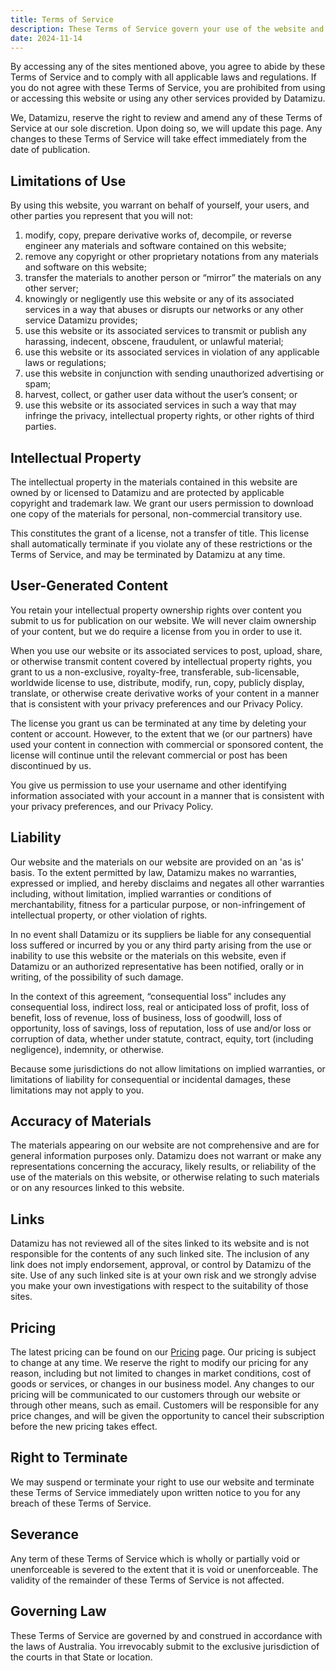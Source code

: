 ```yaml
---
title: Terms of Service
description: These Terms of Service govern your use of the website and any related services provided by us.
date: 2024-11-14
---
```


By accessing any of the sites mentioned above, you agree to abide by these Terms of Service and to comply with all applicable laws and regulations. If you do not agree with these Terms of Service, you are prohibited from using or accessing this website or using any other services provided by Datamizu.

We, Datamizu, reserve the right to review and amend any of these Terms of Service at our sole discretion. Upon doing so, we will update this page. Any changes to these Terms of Service will take effect immediately from the date of publication.

## Limitations of Use

By using this website, you warrant on behalf of yourself, your users, and other parties you represent that you will not:

1. modify, copy, prepare derivative works of, decompile, or reverse engineer any materials and software contained on this website;
2. remove any copyright or other proprietary notations from any materials and software on this website;
3. transfer the materials to another person or “mirror” the materials on any other server;
4. knowingly or negligently use this website or any of its associated services in a way that abuses or disrupts our networks or any other service Datamizu provides;
5. use this website or its associated services to transmit or publish any harassing, indecent, obscene, fraudulent, or unlawful material;
6. use this website or its associated services in violation of any applicable laws or regulations;
7. use this website in conjunction with sending unauthorized advertising or spam;
8. harvest, collect, or gather user data without the user’s consent; or
9. use this website or its associated services in such a way that may infringe the privacy, intellectual property rights, or other rights of third parties.

## Intellectual Property

The intellectual property in the materials contained in this website are owned by or licensed to Datamizu and are protected by applicable copyright and trademark law. We grant our users permission to download one copy of the materials for personal, non-commercial transitory use.

This constitutes the grant of a license, not a transfer of title. This license shall automatically terminate if you violate any of these restrictions or the Terms of Service, and may be terminated by Datamizu at any time.

## User-Generated Content

You retain your intellectual property ownership rights over content you submit to us for publication on our website. We will never claim ownership of your content, but we do require a license from you in order to use it.

When you use our website or its associated services to post, upload, share, or otherwise transmit content covered by intellectual property rights, you grant to us a non-exclusive, royalty-free, transferable, sub-licensable, worldwide license to use, distribute, modify, run, copy, publicly display, translate, or otherwise create derivative works of your content in a manner that is consistent with your privacy preferences and our Privacy Policy.

The license you grant us can be terminated at any time by deleting your content or account. However, to the extent that we (or our partners) have used your content in connection with commercial or sponsored content, the license will continue until the relevant commercial or post has been discontinued by us.

You give us permission to use your username and other identifying information associated with your account in a manner that is consistent with your privacy preferences, and our Privacy Policy.

## Liability

Our website and the materials on our website are provided on an 'as is' basis. To the extent permitted by law, Datamizu makes no warranties, expressed or implied, and hereby disclaims and negates all other warranties including, without limitation, implied warranties or conditions of merchantability, fitness for a particular purpose, or non-infringement of intellectual property, or other violation of rights.

In no event shall Datamizu or its suppliers be liable for any consequential loss suffered or incurred by you or any third party arising from the use or inability to use this website or the materials on this website, even if Datamizu or an authorized representative has been notified, orally or in writing, of the possibility of such damage.

In the context of this agreement, “consequential loss” includes any consequential loss, indirect loss, real or anticipated loss of profit, loss of benefit, loss of revenue, loss of business, loss of goodwill, loss of opportunity, loss of savings, loss of reputation, loss of use and/or loss or corruption of data, whether under statute, contract, equity, tort (including negligence), indemnity, or otherwise.

Because some jurisdictions do not allow limitations on implied warranties, or limitations of liability for consequential or incidental damages, these limitations may not apply to you.

## Accuracy of Materials

The materials appearing on our website are not comprehensive and are for general information purposes only. Datamizu does not warrant or make any representations concerning the accuracy, likely results, or reliability of the use of the materials on this website, or otherwise relating to such materials or on any resources linked to this website.

## Links

Datamizu has not reviewed all of the sites linked to its website and is not responsible for the contents of any such linked site. The inclusion of any link does not imply endorsement, approval, or control by Datamizu of the site. Use of any such linked site is at your own risk and we strongly advise you make your own investigations with respect to the suitability of those sites.

## Pricing

The latest pricing can be found on our [Pricing](/pricing) page. Our pricing is subject to change at any time. We reserve the right to modify our pricing for any reason, including but not limited to changes in market conditions, cost of goods or services, or changes in our business model. Any changes to our pricing will be communicated to our customers through our website or through other means, such as email. Customers will be responsible for any price changes, and will be given the opportunity to cancel their subscription before the new pricing takes effect.

## Right to Terminate

We may suspend or terminate your right to use our website and terminate these Terms of Service immediately upon written notice to you for any breach of these Terms of Service.

## Severance

Any term of these Terms of Service which is wholly or partially void or unenforceable is severed to the extent that it is void or unenforceable. The validity of the remainder of these Terms of Service is not affected.

## Governing Law

These Terms of Service are governed by and construed in accordance with the laws of Australia. You irrevocably submit to the exclusive jurisdiction of the courts in that State or location.
